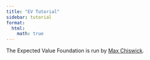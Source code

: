 ```yaml
---
title: "EV Tutorial"
sidebar: tutorial
format:
  html:
    math: true
---
```

The Expected Value Foundation is run by [Max Chiswick](https://maxchiswick.com).